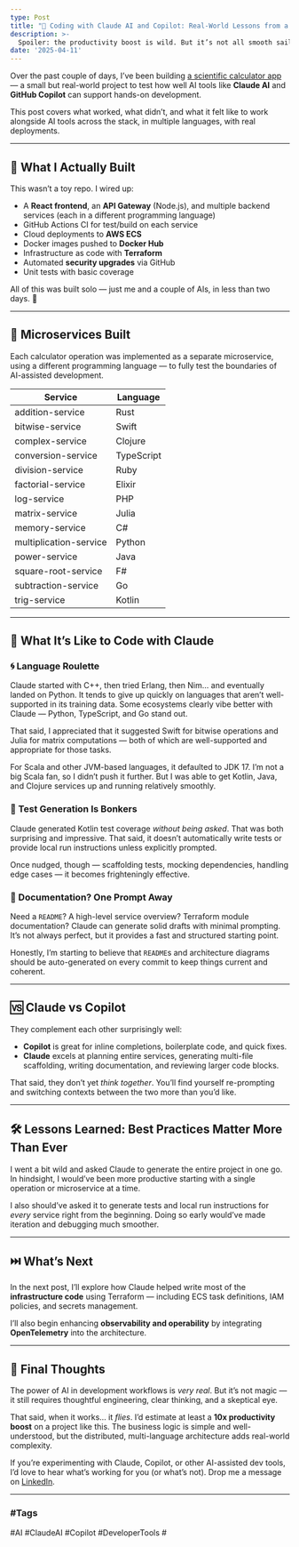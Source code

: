 ```yaml
---
type: Post
title: "🚀 Coding with Claude AI and Copilot: Real-World Lessons from a Side Project"
description: >-
  Spoiler: the productivity boost is wild. But it’s not all smooth sailing.
date: '2025-04-11'
---
```


Over the past couple of days, I’ve been building [a scientific calculator app](https://calc.terreno.dev/) — a small but real-world project to test how well AI tools like **Claude AI** and **GitHub Copilot** can support hands-on development.

This post covers what worked, what didn’t, and what it felt like to work alongside AI tools across the stack, in multiple languages, with real deployments.

---

## 🧪 What I Actually Built

This wasn’t a toy repo. I wired up:

- A **React frontend**, an **API Gateway** (Node.js), and multiple backend services (each in a different programming language)  
- GitHub Actions CI for test/build on each service  
- Cloud deployments to **AWS ECS**  
- Docker images pushed to **Docker Hub**  
- Infrastructure as code with **Terraform**  
- Automated **security upgrades** via GitHub  
- Unit tests with basic coverage  

All of this was built solo — just me and a couple of AIs, in less than two days. 🚀

---

## 🧩 Microservices Built

Each calculator operation was implemented as a separate microservice, using a different programming language — to fully test the boundaries of AI-assisted development.

| Service                     | Language     |
|----------------------------|--------------|
| addition-service           | Rust         |
| bitwise-service            | Swift        |
| complex-service            | Clojure      |
| conversion-service         | TypeScript   |
| division-service           | Ruby         |
| factorial-service          | Elixir       |
| log-service                | PHP          |
| matrix-service             | Julia        |
| memory-service             | C#           |
| multiplication-service     | Python       |
| power-service              | Java         |
| square-root-service        | F#           |
| subtraction-service        | Go           |
| trig-service               | Kotlin       |

---

## 🤖 What It’s Like to Code with Claude

### 🌀 Language Roulette

Claude started with C++, then tried Erlang, then Nim... and eventually landed on Python. It tends to give up quickly on languages that aren’t well-supported in its training data. Some ecosystems clearly vibe better with Claude — Python, TypeScript, and Go stand out.

That said, I appreciated that it suggested Swift for bitwise operations and Julia for matrix computations — both of which are well-supported and appropriate for those tasks.

For Scala and other JVM-based languages, it defaulted to JDK 17. I’m not a big Scala fan, so I didn’t push it further. But I was able to get Kotlin, Java, and Clojure services up and running relatively smoothly.

### 🧪 Test Generation Is Bonkers

Claude generated Kotlin test coverage *without being asked*. That was both surprising and impressive. That said, it doesn’t automatically write tests or provide local run instructions unless explicitly prompted.

Once nudged, though — scaffolding tests, mocking dependencies, handling edge cases — it becomes frighteningly effective.

### 📝 Documentation? One Prompt Away

Need a `README`? A high-level service overview? Terraform module documentation? Claude can generate solid drafts with minimal prompting. It’s not always perfect, but it provides a fast and structured starting point.

Honestly, I’m starting to believe that `README`s and architecture diagrams should be auto-generated on every commit to keep things current and coherent.

---

## 🆚 Claude vs Copilot

They complement each other surprisingly well:

- **Copilot** is great for inline completions, boilerplate code, and quick fixes.  
- **Claude** excels at planning entire services, generating multi-file scaffolding, writing documentation, and reviewing larger code blocks.

That said, they don’t yet *think together*. You’ll find yourself re-prompting and switching contexts between the two more than you’d like.

---

## 🛠️ Lessons Learned: Best Practices Matter More Than Ever

I went a bit wild and asked Claude to generate the entire project in one go. In hindsight, I would’ve been more productive starting with a single operation or microservice at a time.

I also should’ve asked it to generate tests and local run instructions for *every* service right from the beginning. Doing so early would’ve made iteration and debugging much smoother.

---

## ⏭️ What’s Next

In the next post, I’ll explore how Claude helped write most of the **infrastructure code** using Terraform — including ECS task definitions, IAM policies, and secrets management.

I’ll also begin enhancing **observability and operability** by integrating **OpenTelemetry** into the architecture.

---

## 💬 Final Thoughts

The power of AI in development workflows is *very real*. But it’s not magic — it still requires thoughtful engineering, clear thinking, and a skeptical eye.

That said, when it works... it *flies*. I’d estimate at least a **10x productivity boost** on a project like this. The business logic is simple and well-understood, but the distributed, multi-language architecture adds real-world complexity.

If you’re experimenting with Claude, Copilot, or other AI-assisted dev tools, I’d love to hear what’s working for you (or what’s not). Drop me a message on [LinkedIn](https://www.linkedin.com/in/antonioterreno/).

---

### #Tags

#AI #ClaudeAI #Copilot #DeveloperTools #
